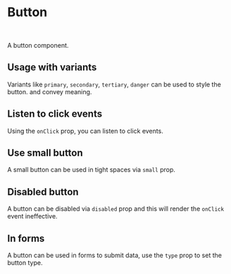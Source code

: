 

<Meta of={Stories} />

# Button

<br />

A button component.

## Usage with variants

Variants like `primary`, `secondary`, `tertiary`, `danger` can be used to style the button. and convey meaning.

<Canvas of={Stories.Base} />
<Canvas of={Stories.Secondary} />
<Canvas of={Stories.Tertiary} />
<Canvas of={Stories.Danger} />

## Listen to click events

Using the `onClick` prop, you can listen to click events.

<Canvas of={Stories.ClickEvent} />

## Use small button

A small button can be used in tight spaces via `small` prop.

<Canvas of={Stories.Small} />

## Disabled button

A button can be disabled via `disabled` prop and this will render the `onClick` event ineffective.

<Canvas of={Stories.Disabled} />

## In forms

A button can be used in forms to submit data, use the `type` prop to set the button type.

<Canvas of={Stories.TypeSubmit} />
